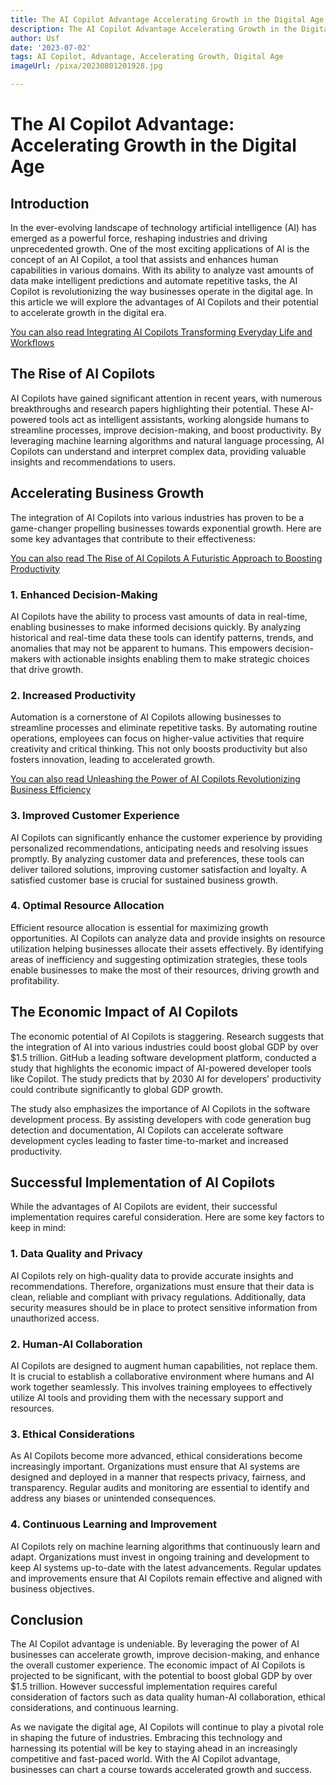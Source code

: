 ```yaml
---
title: The AI Copilot Advantage Accelerating Growth in the Digital Age
description: The AI Copilot Advantage Accelerating Growth in the Digital Age
author: Usf
date: '2023-07-02'
tags: AI Copilot, Advantage, Accelerating Growth, Digital Age
imageUrl: /pixa/20230801201928.jpg

---
```

# The AI Copilot Advantage: Accelerating Growth in  the Digital Age

## Introduction

In the ever-evolving landscape of technology artificial intelligence  (AI) has emerged as a powerful force, reshaping industries and driving unprecedented growth. One of the most exciting  applications of AI is the  concept of an AI Copilot, a tool that assists and enhances human capabilities in various domains. With its ability to  analyze vast amounts of data make intelligent predictions and automate repetitive tasks, the AI Copilot is revolutionizing the way businesses operate in the digital  age. In this article we will explore the advantages of AI Copilots and their potential to accelerate growth in  the digital  era.

[You can also read Integrating  AI Copilots Transforming Everyday Life and Workflows](Integrating%20AI%20Copilots%20Transforming%20Everyday%20Life%20and%20Workflows)


## The Rise of  AI Copilots

AI Copilots have gained  significant attention in recent years, with numerous breakthroughs and research papers highlighting their potential. These AI-powered tools act as intelligent assistants, working alongside  humans to streamline processes, improve decision-making, and boost productivity. By leveraging  machine learning algorithms  and natural language  processing, AI Copilots can understand  and interpret complex data, providing valuable insights and recommendations to users.

## Accelerating Business Growth

The integration of AI Copilots into various industries has  proven to be a  game-changer propelling businesses towards exponential growth.  Here are some key advantages that contribute to their effectiveness:

[You can also read The Rise of AI  Copilots A Futuristic Approach to Boosting Productivity](The%20Rise%20of%20AI%20Copilots%20A%20Futuristic%20Approach%20to%20Boosting%20Productivity)


### 1. Enhanced Decision-Making

AI Copilots have  the ability to process vast amounts of data in  real-time, enabling businesses to make  informed decisions quickly. By analyzing historical and real-time data these tools can identify patterns, trends, and anomalies that may not be  apparent to humans. This  empowers decision-makers with actionable insights enabling them to make strategic choices that drive growth.

### 2. Increased Productivity

Automation is a cornerstone of AI Copilots allowing businesses to streamline processes and eliminate repetitive tasks. By automating routine operations, employees can focus on higher-value activities that  require creativity and critical thinking. This not only boosts productivity but also fosters innovation, leading to accelerated growth.

[You can also read Unleashing the Power of  AI Copilots Revolutionizing Business Efficiency](Unleashing%20the%20Power%20of%20AI%20Copilots%20Revolutionizing%20Business%20Efficiency)


### 3.  Improved Customer Experience

AI  Copilots can significantly enhance the customer experience by providing personalized recommendations, anticipating needs and resolving issues promptly.  By analyzing customer data and preferences, these tools can deliver tailored solutions, improving customer satisfaction and loyalty. A satisfied customer  base is crucial for sustained business growth.

### 4. Optimal Resource Allocation

Efficient resource allocation is essential for maximizing growth opportunities. AI Copilots can  analyze  data and provide insights on resource utilization helping businesses allocate their assets effectively. By identifying areas of  inefficiency and suggesting optimization strategies, these tools enable businesses to make the most of their resources, driving growth and profitability.

##  The Economic Impact of AI Copilots

The economic potential  of AI Copilots is staggering.  Research suggests that the integration of AI into various industries  could boost global GDP by over $1.5 trillion. GitHub a leading  software  development platform, conducted a study that highlights the  economic impact of AI-powered developer tools like Copilot.  The study predicts that by 2030 AI for developers' productivity could contribute significantly to global  GDP  growth.

The study also emphasizes the importance of AI Copilots  in  the software development process. By assisting developers with  code generation bug detection and documentation, AI Copilots can accelerate  software  development cycles leading to faster time-to-market and increased productivity.

## Successful  Implementation of AI Copilots

While the advantages  of AI Copilots are evident, their successful implementation requires careful consideration. Here are some key factors to keep in  mind:

### 1. Data Quality  and Privacy

AI  Copilots rely on high-quality data to provide  accurate insights  and recommendations. Therefore,  organizations must ensure that their data is clean, reliable and compliant with privacy  regulations. Additionally, data security measures  should be in place to protect sensitive information from unauthorized  access.

### 2. Human-AI Collaboration

AI Copilots  are designed to augment human capabilities, not replace them.  It is crucial to establish a collaborative environment where humans and AI  work together seamlessly.  This involves training employees to effectively utilize AI tools and providing them with the necessary support and resources.

### 3.  Ethical Considerations

As AI Copilots become more advanced, ethical considerations become increasingly important. Organizations  must ensure that AI systems are designed and deployed  in  a manner that respects privacy, fairness, and transparency. Regular audits and monitoring are  essential  to identify and address any biases or unintended consequences.

### 4. Continuous Learning and Improvement

AI  Copilots rely on machine  learning algorithms that continuously learn  and adapt. Organizations must invest in ongoing training and development to keep AI systems up-to-date with the latest advancements. Regular updates and improvements ensure that AI  Copilots remain  effective and aligned with business objectives.

## Conclusion

The AI Copilot advantage is undeniable. By leveraging the power  of AI businesses can accelerate growth, improve decision-making, and enhance  the overall  customer experience. The economic impact of AI Copilots is projected to be significant, with the  potential to boost global GDP by  over $1.5 trillion. However successful implementation requires  careful consideration of factors such as data quality human-AI  collaboration,  ethical considerations, and continuous learning.

As we navigate the digital age,  AI Copilots will continue to play a pivotal role in shaping the future of industries. Embracing this technology and harnessing its potential will be  key  to staying ahead in  an  increasingly competitive and fast-paced world. With the AI Copilot advantage, businesses can chart a course towards accelerated growth and success.